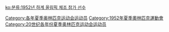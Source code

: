 {{Commonscat|1952 Summer Olympics sportspeople}}
{{parent category}}

[[Category:各年夏季奥林匹克运动会运动员|Category:各年夏季奥林匹克运动会运动员]]
[[Category:1952年夏季奧林匹克運動會|Category:1952年夏季奧林匹克運動會]]
[[Category:20世纪各年份夏季奥林匹克运动会运动员|Category:20世纪各年份夏季奥林匹克运动会运动员]]

[[ko:분류:1952년_하계_올림픽_체조_참가_선수|ko:분류:1952년 하계 올림픽 체조 참가 선수]]